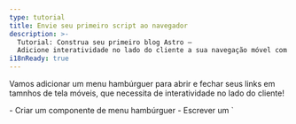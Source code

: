 ```yaml
---
type: tutorial
title: Envie seu primeiro script ao navegador
description: >-
  Tutorial: Construa seu primeiro blog Astro —
  Adicione interatividade no lado do cliente a sua navegação móvel com uma tag de script do Astro
i18nReady: true
---
```



Vamos adicionar um menu hambúrguer para abrir e fechar seus links em tamnhos de tela móveis, que necessita de interatividade no lado do cliente!

<PreCheck>
  - Criar um componente de menu hambúrguer
  - Escrever um `<script>` para permitir visitantes do site abrirem e fecharem o menu de navegação
  - Mover seu JavaScript para seu arquivo `.js`
</PreCheck>

## Construa um componente Hambúrguer

Crie um componente `<Hamburguer />` para abrir e fechar sua navegação móvel.

1. Crie um arquivo chamado `Hamburguer.astro` em `src/components/`
  

2. Copie o seguinte código em seu componente. Isso irá representar o seu menu "hambúrguer" de 3-linhas para abrir e fechar seus links de navegação em dispositivos móveis. (Você vai adicionar os novos estilos CSS ao `global.css` posteriormente.)

    ```astro title="src/components/Hamburguer.astro"
    --- 
    ---
    <div class="hamburguer">
      <span class="line"></span>
      <span class="line"></span>
      <span class="line"></span>
    </div>
    ```

3. Coloque esse novo componente `<Hamburguer />` logo antes do seu componente `<Navigation />` em `Header.astro`. 

    <details>
    <summary>Me mostre o código!</summary>

    ```astro title="src/components/Header.astro" ins={2,7}
    ---
    import Hamburguer from './Hamburguer.astro';
    import Navigation from './Navigation.astro';
    ---
    <header>
      <nav>
        <Hamburguer />
        <Navigation />
      </nav>
    </header>
    ```
    </details>

4. Adicione os seguintes estilos ao seu componente Hambúrguer:

    ```css title="src/styles/global.css" ins={2-13, 56-58}
    /* estilos da navegação */
    .hamburguer {
      padding-right: 20px;
      cursor: pointer;
    }

    .hamburguer .line {
      display: block;
      width: 40px;
      height: 5px;
      margin-bottom: 10px;
      background-color: #ff9776;
    }

    .nav-links {
      width: 100%;
      top: 5rem;
      left: 48px;
      background-color: #ff9776;
      display: none;
      margin: 0;
    }

    .nav-links a {
      display: block;
      text-align: center;
      padding: 10px 0;
      text-decoration: none;
      font-size: 1.2rem;
      font-weight: bold;
      text-transform: uppercase;
    }

    .nav-links a:hover, a:focus {
      background-color: #ff9776;
    }

    .expanded {
      display: unset;
    }

    @media screen and (min-width: 636px) {
      .nav-links {
        margin-left: 5em;
        display: block;
        position: static;
        width: auto;
        background: none;
      }

      .nav-links a {
        display: inline-block;
        padding: 15px 20px;
      }

      .hamburguer {
        display: none;
      }
    }
    ```


## Escreva sua primeira tag de script

Seu cabeçalho ainda não é **interativo** pois ele não consegue responder as interações do usuário, como clicar no menu hambúrguer para mostrar ou esconder os links de navegação. 

Adicionar uma tag `<script>` fornece JavaScript no lado do cliente para "escutar" por um evento do usuário e então responder de acordo.

1. Adicione a seguinte tag `<script>` em `index.astro`, logo antes da tag de fechamento `</body>`.

    ```astro title="src/pages/index.astro" ins={2-6}
      <Footer />
      <script>
        document.querySelector('.hamburguer').addEventListener('click', () => {
          document.querySelector('.nav-links').classList.toggle('expanded');
        });
      </script>
    </body>
    ```

2. Verifique sua pré-visualização do navegador novamente em vários tamanhos, e verifique que você tem um menu de navegação funcional que é tanto responsivo ao tamanho da tela quanto responde a interação do usuário na página.

### Importando um arquivo `.js`

Ao invés de escrever seu JavaScript diretamente em cada página, você pode mover os conteúdos da sua tag `<script>` para seu próprio arquivo `.js` em seu projeto.


1. Crie `src/scripts/menu.js` (você terá que criar uma nova pasta `/scripts/`) e mova seu JavaScript para ela.

    ```js title="src/scripts/menu.js"
    document.querySelector('.hamburguer').addEventListener('click', () => {
      document.querySelector('.nav-links').classList.toggle('expanded');
    });
    ```

2. Substitua os conteúdos da tag `<script>` em `index.astro` com a seguinte importação de arquivo:

    ```astro title="src/pages/index.astro" ins={7} del={3-5}
      <Footer />
      <script>
        document.querySelector('.hamburguer').addEventListener('click', () => {
          document.querySelector('.nav-links').classList.toggle('expanded');
        });

        import "../scripts/menu.js";
      </script>
    </body>
    ```

3. Verifique a pré-visualização do seu navegador novamente em um tamanho de tela menor e verifique que o menu hambúrguer ainda abre e fecha seus links de navegação. 


4. Adicione o mesmo `<script>` por importação para suas outras duas páginas, `about.astro` e `blog.astro` e verifique que você tem um cabeçalho responsivo e interativo em cada página.

    ```astro title="src/pages/about.astro & src/pages/blog.astro" ins={2-4}
      <Footer />
      <script>
        import "../scripts/menu.js";
      </script>
    </body>
    ```

:::note[aprendizado]
Você tinha utilizado algum JavaScript anteriormente para construir partes do seu site:

- Definir o título da sua página e cabeçalho dinamicamente
- Mapear através de uma lista de habilidades na página Sobre
- Mostrar elementos HTML condicionalmente

Esses comandos são todos executados em tempo de build para criar HTML estático para seu site, e então o código é "jogado fora." 

**O JavaScript e uma tag `<script>` é enviado para o navegador**, e é disponível para execução, baseado na interação do usuário como atualizar a página ou alternar uma entrada.
:::



<Box icon="question-mark">

### Teste seu conhecimento

1. Quando o Astro executa qualquer JavaScript escrito no frontmatter de um componente?
    <MultipleChoice>
      <Option>
       Astro nunca executa JavaScript
      </Option>
      <Option isCorrect>
        Em tempo de build
      </Option>
      <Option>
         Quando um visitante clica em um botão
      </Option>
    </MultipleChoice>

2. Opcionalmente, Astro pode enviar JavaScript para o navegador para permitir:
    <MultipleChoice>
      <Option>
        usuários a clicarem links da página
      </Option>
      <Option>
        tempos de carregamento mais rápidos
      </Option>
      <Option isCorrect>
        interatividade no lado do cliente
      </Option>
    </MultipleChoice>

3. O JavaScript no lado do cliente será enviado ao navegador do usuário quando ele é escrito ou importado:
    <MultipleChoice>
      <Option isCorrect>
        em tags `<script>`
      </Option>
      <Option>
        entre as cercas de código de um arquivo `.astro`
      </Option>
      <Option>
        em `global.css`
      </Option>
    </MultipleChoice>

</Box>

<Box icon="check-list">

## Checklist

<Checklist>
- [ ] Eu posso adicionar interatividade no lado do cliente com JavaScript em uma tag `<script>`.
- [ ] Eu posso importar um arquivo `.js` em uma tag `<script>`.
</Checklist>

</Box>

### Recursos

[Scripts no lado do cliente no Astro](/pt-br/guides/client-side-scripts/)
